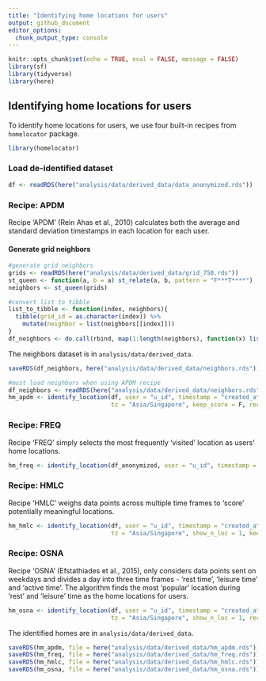 ```yaml
---
title: "Identifying home locations for users"
output: github_document
editor_options: 
  chunk_output_type: console
---
```


```r
knitr::opts_chunk$set(echo = TRUE, eval = FALSE, message = FALSE)
library(sf)
library(tidyverse)
library(here)
```

## Identifying home locations for users 

To identify home locations for users, we use four built-in recipes from `homelocator` package. 

```r
library(homelocator)
```


### Load de-identified dataset 

```r
df <- readRDS(here("analysis/data/derived_data/data_anonymized.rds"))
```


### Recipe: APDM

Recipe 'APDM' (Rein Ahas et al., 2010) calculates both the average and standard deviation timestamps in each location for each user. 

#### Generate grid neighbors

```r
#generate grid neighbors 
grids <- readRDS(here("analysis/data/derived_data/grid_750.rds"))
st_queen <- function(a, b = a) st_relate(a, b, pattern = "F***T****")
neighbors <- st_queen(grids)

#convert list to tibble
list_to_tibble <- function(index, neighbors){
  tibble(grid_id = as.character(index)) %>% 
    mutate(neighbor = list(neighbors[[index]]))
}
df_neighbors <- do.call(rbind, map(1:length(neighbors), function(x) list_to_tibble(x, neighbors)))
```

The neighbors dataset is in `analysis/data/derived_data`.

```r
saveRDS(df_neighbors, here("analysis/data/derived_data/neighbors.rds"))
```



```r
#must load neighbors when using APDM recipe 
df_neighbors <- readRDS(here("analysis/data/derived_data/neighbors.rds"))
hm_apdm <- identify_location(df, user = "u_id", timestamp = "created_at", location = "grid_id", 
                             tz = "Asia/Singapore", keep_score = F, recipe = "APDM")
```


### Recipe: FREQ

Recipe 'FREQ' simply selects the most frequently ‘visited’ location as users' home locations. 

```r
hm_freq <- identify_location(df_anonymized, user = "u_id", timestamp = "created_at", tz = "Asia/Singapore", location = "grid_id", show_n_loc = 1, recipe = "FREQ")
```

### Recipe: HMLC

Recipe ‘HMLC’ weighs data points across multiple time frames to ‘score’ potentially meaningful locations. 


```r
hm_hmlc <- identify_location(df, user = "u_id", timestamp = "created_at", location = "grid_id", 
                             tz = "Asia/Singapore", show_n_loc = 1, keep_score = F, recipe = "HMLC")
```

### Recipe: OSNA

Recipe 'OSNA' (Efstathiades et al., 2015), only considers data points sent on weekdays and divides a day into three time frames - ‘rest time’, ‘leisure time’ and ‘active time’. The algorithm finds the most ‘popular’ location during ‘rest’ and ‘leisure’ time as the home locations for users. 


```r
hm_osna <- identify_location(df, user = "u_id", timestamp = "created_at", location = "grid_id", 
                             tz = "Asia/Singapore", show_n_loc = 1, recipe = "OSNA")
```


The identified homes are in `analysis/data/derived_data`.

```r
saveRDS(hm_apdm, file = here("analysis/data/derived_data/hm_apdm.rds"))
saveRDS(hm_freq, file = here("analysis/data/derived_data/hm_freq.rds"))
saveRDS(hm_hmlc, file = here("analysis/data/derived_data/hm_hmlc.rds"))
saveRDS(hm_osna, file = here("analysis/data/derived_data/hm_osna.rds"))
```


